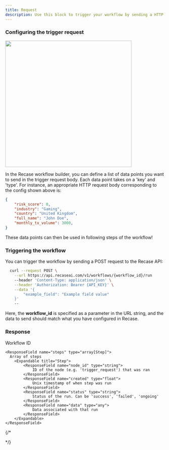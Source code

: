```yaml
---
title: Request
description: Use this block to trigger your workflow by sending a HTTP request to the Recase API
---
```


### Configuring the trigger request
<Frame>
  <img src="/images/nodes/trigger_request_config.png" width="400"/>
</Frame>

In the Recase workflow builder, you can define a list of data points you want to send in the trigger request body. Each data point takes on a 'key' and 'type'. For instance, an appropriate HTTP request body corresponding to the config shown above is:

```json
{
    "risk_score": 0,
    "industry": "Gaming",
    "country": "United Kingdom",
    "full_name": "John Doe",
    "monthly_tx_volume": 3000,
}
```

These data points can then be used in following steps of the workflow!



### Triggering the workflow
You can trigger the workflow by sending a POST request to the Recase API:

```bash Request
  curl --request POST \
    --url https://api.recaseai.com/v1/workflows/{workflow_id}/run
    --header 'Content-Type: application/json' \
    --header 'Authorization: Bearer {API_KEY}' \
    --data '{
        "example_field": "Example field value"
    }'
    -- 
```

Here, the **workflow_id** is specified as a parameter in the URL string, and the data to send should match what you have configured in Recase.

### Response
<Expandable title="properties">
    <ResponseField name="workflow_id" type="string">
      Workflow ID
    </ResponseField>

    <ResponseField name="steps" type="array[Step]">
      Array of steps
        <Expandable title="Step">
            <ResponseField name="node_id" type="string">
                ID of the node (e.g. 'trigger_request') that was ran
            </ResponseField>
            <ResponseField name="created" type="float">
                Unix timestamp of when step was run
            </ResponseField>
            <ResponseField name="status" type="string">
                Status of the run. Can be 'success', 'failed', 'ongoing'
            </ResponseField>
            <ResponseField name="data" type="any">
                Data associated with that run
            </ResponseField>
        </Expandable>
    </ResponseField>
</Expandable>
{/* <ResponseField name="user" type="User Object">
  
</ResponseField> */}
